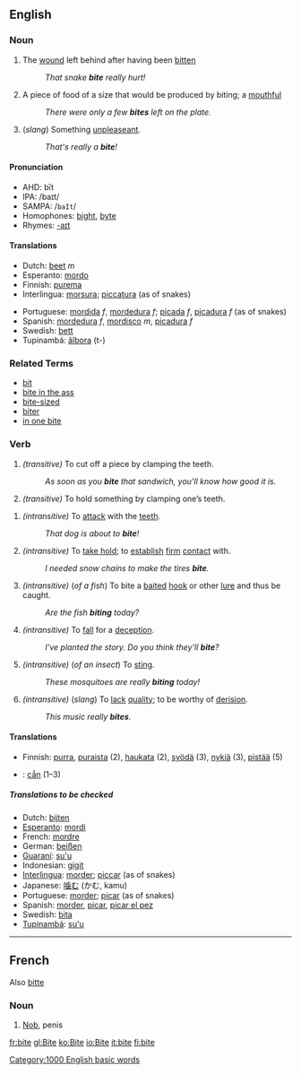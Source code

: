 ==English==

=== Noun ===
{{sb|bite|bites}}

# The [[wound]] left behind after having been [[bitten]]
#: ''That snake '''bite''' really hurt!''
# A piece of food of a size that would be produced by biting; a [[mouthful]]
#: ''There were only a few '''bites''' left on the plate.''
# (''slang'') Something [[unpleaseant]].
#: ''That's really a '''bite'''!''

====Pronunciation====
*AHD: bīt
*IPA: /baɪt/
*SAMPA: /<tt>baIt</tt>/
*Homophones: [[bight]], [[byte]]
*Rhymes: [[Rhymes:English:-aɪt|-aɪt]]

==== Translations ====
{{top}}
*Dutch: [[beet]] ''m''
*Esperanto: [[mordo]]
*Finnish: [[purema]]
*Interlingua: [[morsura]]; [[piccatura]] (as of snakes)
{{mid}}
*Portuguese: [[mordida]] ''f'', [[mordedura]] ''f''; [[picada]] ''f'', [[picadura]] ''f'' (as of snakes)
*Spanish: [[mordedura]] ''f'', [[mordisco]] ''m'', [[picadura]] ''f''
*Swedish: [[bett]]
*Tupinambá: [[ãîbora]] (t-)
{{bottom}}

===Related Terms===
*[[bit]]
*[[bite in the ass]]
*[[bite-sized]]
*[[biter]]
*[[in one bite]]

===Verb===
{{irregverb|'''to bite'''
*AHD: bīt
*IPA: /baɪt/
*SAMPA: /<tt>baIt</tt>/
*Homophones: [[bight]], [[byte]]
*Rhymes: [[Rhymes:English:-aɪt|-aɪt]]|'''[[bites]]'''
:<br>
:/baɪtz/|'''[[bit]]'''
:<br>
:/bɪt/|'''[[bit]] '''or''' [[bitten]]'''
:<br>
:/bɪt/ - /ˈbɪtn/|'''[[biting]]'''
:<br>
/ˈbaɪtɪŋ/}}

#''(transitive)'' To cut off a piece by clamping the teeth.
#: ''As soon as you '''bite''' that sandwich, you'll know how good it is.''
#''(transitive)'' To hold something by clamping one’s teeth.

#''(intransitive)'' To [[attack]] with the [[teeth]].
#: ''That dog is about to '''bite'''!''
#''(intransitive)'' To [[take hold]]; to [[establish]] [[firm]] [[contact]] with.
#: ''I needed snow chains to make the tires '''bite'''.''
#''(intransitive)'' (''of a fish'') To bite a [[bait]]ed [[hook]] or other [[lure]] and thus be caught.
#: ''Are the fish '''biting''' today?''
#''(intransitive)'' To [[fall]] for a [[deception]].
#: ''I've planted the story.  Do you think they'll '''bite'''?''
#''(intransitive)'' (''of an insect'') To [[sting]].
#: ''These mosquitoes are really '''biting''' today!''
#''(intransitive)'' (''slang'') To [[lack]] [[quality]]; to be worthy of [[derision]].
#: ''This music really '''bites'''.''

====Translations====
*Finnish: [[purra]], [[puraista]] (2), [[haukata]] (2), [[syödä]] (3), [[nykiä]] (3), [[pistää]] (5)
*{{vi}}: [[cắn]] (1&ndash;3)

=====Translations to be checked=====
{{checktrans}}
*Dutch: [[bijten]]
*[[Esperanto]]: [[mordi]]
*French: [[mordre]]
*German: [[beißen]]
*[[Guaraní]]: [[su'u]]
*Indonesian: [[gigit]]
*[[Interlingua]]: [[morder]]; [[piccar]] (as of snakes)
*Japanese: [[噛む]] (かむ, kamu)
*Portuguese: [[morder]]; [[picar]] (as of snakes)
*Spanish: [[morder]], [[picar]], [[picar el pez]]
*Swedish: [[bita]]
*[[Tupinambá]]: [[su'u]]

----

==French==
Also [[bitte]]
===Noun===
# {{frslang}} [[Nob]], penis[[Category:1000 English basic words]]

[[fr:bite]]
[[gl:Bite]]
[[ko:Bite]]
[[io:Bite]]
[[it:bite]]
[[fi:bite]]